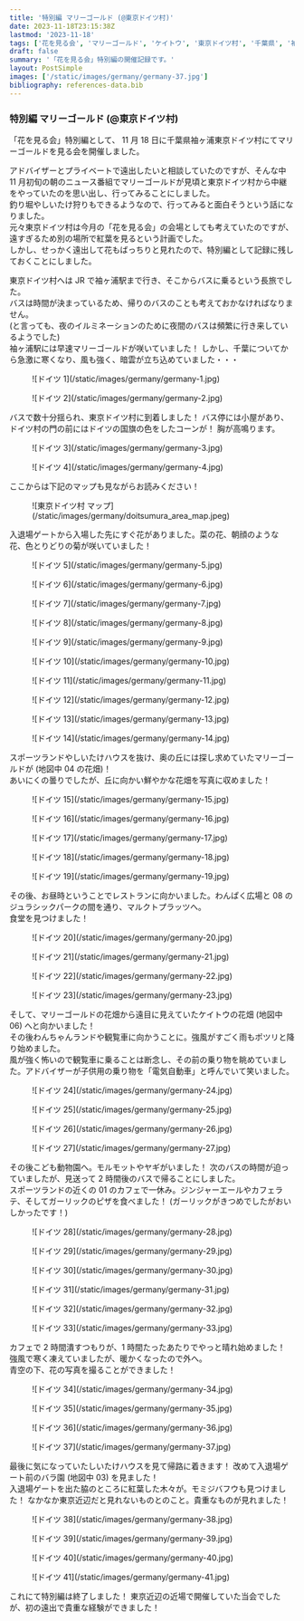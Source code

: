 ```yaml
---
title: '特別編 マリーゴールド (@東京ドイツ村)'
date: 2023-11-18T23:15:38Z
lastmod: '2023-11-18'
tags: ['花を見る会', 'マリーゴールド', 'ケイトウ', '東京ドイツ村', '千葉県', '袖ヶ浦']
draft: false
summary: '「花を見る会」特別編の開催記録です。'
layout: PostSimple
images: ['/static/images/germany/germany-37.jpg']
bibliography: references-data.bib
---
```


### 特別編 マリーゴールド (@東京ドイツ村)

「花を見る会」特別編として、 11 月 18 日に千葉県袖ヶ浦東京ドイツ村にてマリーゴールドを見る会を開催しました。

アドバイザーとプライベートで遠出したいと相談していたのですが、そんな中 11 月初旬の朝のニュース番組でマリーゴールドが見頃と東京ドイツ村から中継をやっていたのを思い出し、行ってみることにしました。<br />
釣り堀やしいたけ狩りもできるようなので、行ってみると面白そうという話になりました。<br />
元々東京ドイツ村は今月の「花を見る会」の会場としても考えていたのですが、遠すぎるため別の場所で紅葉を見るという計画でした。<br />
しかし、せっかく遠出して花もばっちりと見れたので、特別編として記録に残しておくことにしました。

東京ドイツ村へは JR で袖ヶ浦駅まで行き、そこからバスに乗るという長旅でした。<br />
バスは時間が決まっているため、帰りのバスのことも考えておかなければなりません。<br />
(と言っても、夜のイルミネーションのために夜間のバスは頻繁に行き来しているようでした)<br />
袖ヶ浦駅には早速マリーゴールドが咲いていました！ しかし、千葉についてから急激に寒くなり、風も強く、暗雲が立ち込めていました・・・

<div className="-mx-2 flex flex-wrap overflow-hidden xl:-mx-2">
  <figure className="my-1 w-full overflow-hidden px-2 xl:my-1 xl:w-1/2 xl:px-2">
    ![ドイツ 1](/static/images/germany/germany-1.jpg)
  </figure>
  <figure className="my-1 w-full overflow-hidden px-2 xl:my-1 xl:w-1/2 xl:px-2">
    ![ドイツ 2](/static/images/germany/germany-2.jpg)
  </figure>
</div>

バスで数十分揺られ、東京ドイツ村に到着しました！ バス停には小屋があり、ドイツ村の門の前にはドイツの国旗の色をしたコーンが！ 胸が高鳴ります。

<div className="-mx-2 flex flex-wrap overflow-hidden xl:-mx-2">
  <figure className="my-1 w-full overflow-hidden px-2 xl:my-1 xl:w-1/2 xl:px-2">
    ![ドイツ 3](/static/images/germany/germany-3.jpg)
  </figure>
  <figure className="my-1 w-full overflow-hidden px-2 xl:my-1 xl:w-1/2 xl:px-2">
    ![ドイツ 4](/static/images/germany/germany-4.jpg)
  </figure>
</div>

ここからは下記のマップも見ながらお読みください！
<div className="-mx-2 flex flex-wrap overflow-hidden xl:-mx-2">
  <figure className="my-1 w-full overflow-hidden px-2 xl:my-1 xl:w-1/2 xl:px-2">
    ![東京ドイツ村 マップ](/static/images/germany/doitsumura_area_map.jpeg)
  </figure>
</div>

入退場ゲートから入場した先にすぐ花がありました。菜の花、朝顔のような花、色とりどりの菊が咲いていました！

<div className="-mx-2 flex flex-wrap overflow-hidden xl:-mx-2">
  <figure className="my-1 w-full overflow-hidden px-2 xl:my-1 xl:w-1/2 xl:px-2">
    ![ドイツ 5](/static/images/germany/germany-5.jpg)
  </figure>
  <figure className="my-1 w-full overflow-hidden px-2 xl:my-1 xl:w-1/2 xl:px-2">
    ![ドイツ 6](/static/images/germany/germany-6.jpg)
  </figure>
  <figure className="my-1 w-full overflow-hidden px-2 xl:my-1 xl:w-1/2 xl:px-2">
    ![ドイツ 7](/static/images/germany/germany-7.jpg)
  </figure>
  <figure className="my-1 w-full overflow-hidden px-2 xl:my-1 xl:w-1/2 xl:px-2">
    ![ドイツ 8](/static/images/germany/germany-8.jpg)
  </figure>
  <figure className="my-1 w-full overflow-hidden px-2 xl:my-1 xl:w-1/2 xl:px-2">
    ![ドイツ 9](/static/images/germany/germany-9.jpg)
  </figure>
  <figure className="my-1 w-full overflow-hidden px-2 xl:my-1 xl:w-1/2 xl:px-2">
    ![ドイツ 10](/static/images/germany/germany-10.jpg)
  </figure>
  <figure className="my-1 w-full overflow-hidden px-2 xl:my-1 xl:w-1/2 xl:px-2">
    ![ドイツ 11](/static/images/germany/germany-11.jpg)
  </figure>
  <figure className="my-1 w-full overflow-hidden px-2 xl:my-1 xl:w-1/2 xl:px-2">
    ![ドイツ 12](/static/images/germany/germany-12.jpg)
  </figure>
  <figure className="my-1 w-full overflow-hidden px-2 xl:my-1 xl:w-1/2 xl:px-2">
    ![ドイツ 13](/static/images/germany/germany-13.jpg)
  </figure>
  <figure className="my-1 w-full overflow-hidden px-2 xl:my-1 xl:w-1/2 xl:px-2">
    ![ドイツ 14](/static/images/germany/germany-14.jpg)
  </figure>
</div>

スポーツランドやしいたけハウスを抜け、奥の丘には探し求めていたマリーゴールドが (地図中 04 の花畑)！ <br />
あいにくの曇りでしたが、丘に向かい鮮やかな花畑を写真に収めました！

<div className="-mx-2 flex flex-wrap overflow-hidden xl:-mx-2">
  <figure className="my-1 w-full overflow-hidden px-2 xl:my-1 xl:w-1/2 xl:px-2">
    ![ドイツ 15](/static/images/germany/germany-15.jpg)
  </figure>
  <figure className="my-1 w-full overflow-hidden px-2 xl:my-1 xl:w-1/2 xl:px-2">
    ![ドイツ 16](/static/images/germany/germany-16.jpg)
  </figure>
  <figure className="my-1 w-full overflow-hidden px-2 xl:my-1 xl:w-1/2 xl:px-2">
    ![ドイツ 17](/static/images/germany/germany-17.jpg)
  </figure>
  <figure className="my-1 w-full overflow-hidden px-2 xl:my-1 xl:w-1/2 xl:px-2">
    ![ドイツ 18](/static/images/germany/germany-18.jpg)
  </figure>
  <figure className="my-1 w-full overflow-hidden px-2 xl:my-1 xl:w-1/2 xl:px-2">
    ![ドイツ 19](/static/images/germany/germany-19.jpg)
  </figure>
</div>


その後、お昼時ということでレストランに向かいました。わんぱく広場と 08 のジュラシックパークの間を通り、マルクトプラッツへ。<br />
食堂を見つけました！

<div className="-mx-2 flex flex-wrap overflow-hidden xl:-mx-2">
  <figure className="my-1 w-full overflow-hidden px-2 xl:my-1 xl:w-1/2 xl:px-2">
    ![ドイツ 20](/static/images/germany/germany-20.jpg)
  </figure>
  <figure className="my-1 w-full overflow-hidden px-2 xl:my-1 xl:w-1/2 xl:px-2">
    ![ドイツ 21](/static/images/germany/germany-21.jpg)
  </figure>
  <figure className="my-1 w-full overflow-hidden px-2 xl:my-1 xl:w-1/2 xl:px-2">
    ![ドイツ 22](/static/images/germany/germany-22.jpg)
  </figure>
  <figure className="my-1 w-full overflow-hidden px-2 xl:my-1 xl:w-1/2 xl:px-2">
    ![ドイツ 23](/static/images/germany/germany-23.jpg)
  </figure>
</div>

そして、マリーゴールドの花畑から遠目に見えていたケイトウの花畑 (地図中 06) へと向かいました！<br />
その後わんちゃんランドや観覧車に向かうことに。強風がすごく雨もポツリと降り始めました。<br />
風が強く怖いので観覧車に乗ることは断念し、その前の乗り物を眺めていました。アドバイザーが子供用の乗り物を「電気自動車」と呼んでいて笑いました。

<div className="-mx-2 flex flex-wrap overflow-hidden xl:-mx-2">
  <figure className="my-1 w-full overflow-hidden px-2 xl:my-1 xl:w-1/2 xl:px-2">
    ![ドイツ 24](/static/images/germany/germany-24.jpg)
  </figure>
  <figure className="my-1 w-full overflow-hidden px-2 xl:my-1 xl:w-1/2 xl:px-2">
    ![ドイツ 25](/static/images/germany/germany-25.jpg)
  </figure>
  <figure className="my-1 w-full overflow-hidden px-2 xl:my-1 xl:w-1/2 xl:px-2">
    ![ドイツ 26](/static/images/germany/germany-26.jpg)
  </figure>
  <figure className="my-1 w-full overflow-hidden px-2 xl:my-1 xl:w-1/2 xl:px-2">
    ![ドイツ 27](/static/images/germany/germany-27.jpg)
  </figure>
</div>

その後こども動物園へ。モルモットやヤギがいました！ 次のバスの時間が迫っていましたが、見送って 2 時間後のバスで帰ることにしました。<br />
スポーツランドの近くの 01 のカフェで一休み。ジンジャーエールやカフェラテ、そしてガーリックのピザを食べました！ (ガーリックがきつめでしたがおいしかったです！)

<div className="-mx-2 flex flex-wrap overflow-hidden xl:-mx-2">
  <figure className="my-1 w-full overflow-hidden px-2 xl:my-1 xl:w-1/2 xl:px-2">
    ![ドイツ 28](/static/images/germany/germany-28.jpg)
  </figure>
  <figure className="my-1 w-full overflow-hidden px-2 xl:my-1 xl:w-1/2 xl:px-2">
    ![ドイツ 29](/static/images/germany/germany-29.jpg)
  </figure>
  <figure className="my-1 w-full overflow-hidden px-2 xl:my-1 xl:w-1/2 xl:px-2">
    ![ドイツ 30](/static/images/germany/germany-30.jpg)
  </figure>
  <figure className="my-1 w-full overflow-hidden px-2 xl:my-1 xl:w-1/2 xl:px-2">
    ![ドイツ 31](/static/images/germany/germany-31.jpg)
  </figure>
  <figure className="my-1 w-full overflow-hidden px-2 xl:my-1 xl:w-1/2 xl:px-2">
    ![ドイツ 32](/static/images/germany/germany-32.jpg)
  </figure>
  <figure className="my-1 w-full overflow-hidden px-2 xl:my-1 xl:w-1/2 xl:px-2">
    ![ドイツ 33](/static/images/germany/germany-33.jpg)
  </figure>
</div>

カフェで 2 時間潰すつもりが、1 時間たったあたりでやっと晴れ始めました！ 強風で寒く凍えていましたが、暖かくなったので外へ。<br />
青空の下、花の写真を撮ることができました！

<div className="-mx-2 flex flex-wrap overflow-hidden xl:-mx-2">
  <figure className="my-1 w-full overflow-hidden px-2 xl:my-1 xl:w-1/2 xl:px-2">
    ![ドイツ 34](/static/images/germany/germany-34.jpg)
  </figure>
  <figure className="my-1 w-full overflow-hidden px-2 xl:my-1 xl:w-1/2 xl:px-2">
    ![ドイツ 35](/static/images/germany/germany-35.jpg)
  </figure>
  <figure className="my-1 w-full overflow-hidden px-2 xl:my-1 xl:w-1/2 xl:px-2">
    ![ドイツ 36](/static/images/germany/germany-36.jpg)
  </figure>
  <figure className="my-1 w-full overflow-hidden px-2 xl:my-1 xl:w-1/2 xl:px-2">
    ![ドイツ 37](/static/images/germany/germany-37.jpg)
  </figure>
</div>

最後に気になっていたしいたけハウスを見て帰路に着きます！ 改めて入退場ゲート前のバラ園 (地図中 03) を見ました！<br />
入退場ゲートを出た脇のところに紅葉した木々が。モミジバフウも見つけました！ なかなか東京近辺だと見れないものとのこと。貴重なものが見れました！

<div className="-mx-2 flex flex-wrap overflow-hidden xl:-mx-2">
  <figure className="my-1 w-full overflow-hidden px-2 xl:my-1 xl:w-1/2 xl:px-2">
    ![ドイツ 38](/static/images/germany/germany-38.jpg)
  </figure>
  <figure className="my-1 w-full overflow-hidden px-2 xl:my-1 xl:w-1/2 xl:px-2">
    ![ドイツ 39](/static/images/germany/germany-39.jpg)
  </figure>
  <figure className="my-1 w-full overflow-hidden px-2 xl:my-1 xl:w-1/2 xl:px-2">
    ![ドイツ 40](/static/images/germany/germany-40.jpg)
  </figure>
  <figure className="my-1 w-full overflow-hidden px-2 xl:my-1 xl:w-1/2 xl:px-2">
    ![ドイツ 41](/static/images/germany/germany-41.jpg)
  </figure>
</div>

これにて特別編は終了しました！ 東京近辺の近場で開催していた当会でしたが、初の遠出で貴重な経験ができました！